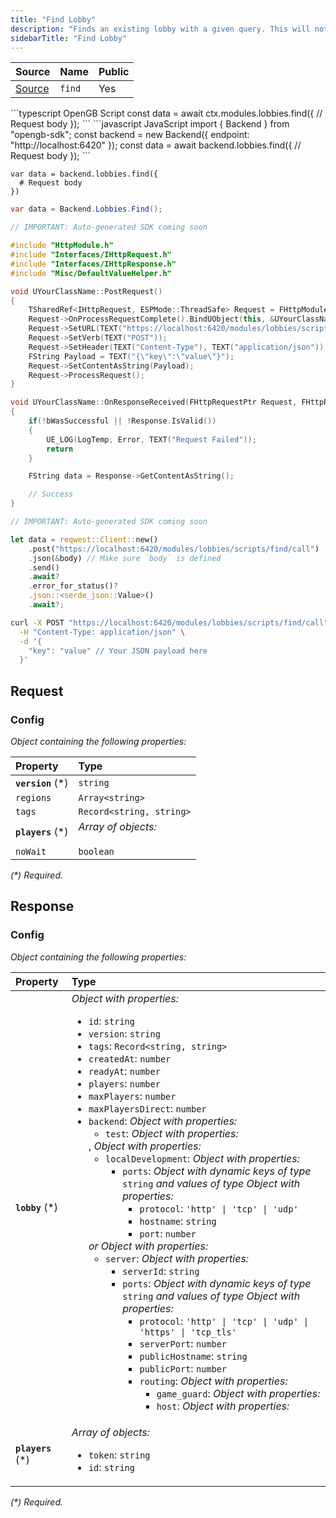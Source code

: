 ```yaml
---
title: "Find Lobby"
description: "Finds an existing lobby with a given query. This will not create a new lobby, see `find_or_create` instead."
sidebarTitle: "Find Lobby"
---
```


| Source                                                                                                      | Name       | Public     |
| ----------------------------------------------------------------------------------------------------------- | ---------- | ---------- |
| [Source](https://github.com/rivet-gg/opengb-modules/tree/main/modules/lobbies/scripts/find.ts) | `find` | Yes |

<RequestExample>
```typescript OpenGB Script
const data = await ctx.modules.lobbies.find({
  // Request body
});
```
```javascript JavaScript
import { Backend } from "opengb-sdk";
const backend = new Backend({ endpoint: "http://localhost:6420" });
const data = await backend.lobbies.find({
  // Request body
});
```

```gdscript Godot
var data = backend.lobbies.find({
  # Request body
})
```

```csharp Unity
var data = Backend.Lobbies.Find();
```

```cpp Unreal Engine
// IMPORTANT: Auto-generated SDK coming soon

#include "HttpModule.h"
#include "Interfaces/IHttpRequest.h"
#include "Interfaces/IHttpResponse.h"
#include "Misc/DefaultValueHelper.h"

void UYourClassName::PostRequest()
{
    TSharedRef<IHttpRequest, ESPMode::ThreadSafe> Request = FHttpModule::Get().CreateRequest();
    Request->OnProcessRequestComplete().BindUObject(this, &UYourClassName::OnResponseReceived);
    Request->SetURL(TEXT("https://localhost:6420/modules/lobbies/scripts/find/call"));
    Request->SetVerb(TEXT("POST"));
    Request->SetHeader(TEXT("Content-Type"), TEXT("application/json"));
    FString Payload = TEXT("{\"key\":\"value\"}");
    Request->SetContentAsString(Payload);
    Request->ProcessRequest();
}

void UYourClassName::OnResponseReceived(FHttpRequestPtr Request, FHttpResponsePtr Response, bool bWasSuccessful)
{
    if(!bWasSuccessful || !Response.IsValid())
    {
        UE_LOG(LogTemp, Error, TEXT("Request Failed"));
        return
    }

    FString data = Response->GetContentAsString();

    // Success
}
```

```rust Rust
// IMPORTANT: Auto-generated SDK coming soon

let data = reqwest::Client::new()
    .post("https://localhost:6420/modules/lobbies/scripts/find/call")
    .json(&body) // Make sure `body` is defined
    .send()
    .await?
    .error_for_status()?
    .json::<serde_json::Value>()
    .await?;
```

```bash curl
curl -X POST "https://localhost:6420/modules/lobbies/scripts/find/call" \
  -H "Content-Type: application/json" \
  -d '{
    "key": "value" // Your JSON payload here
  }'
```

</RequestExample>

## Request



### Config

_Object containing the following properties:_

| Property           | Type                               |
| :----------------- | :--------------------------------- |
| **`version`** (\*) | `string`                           |
| `regions`          | `Array<string>`                    |
| `tags`             | `Record<string, string>`           |
| **`players`** (\*) | _Array of objects:_<br /><ul></ul> |
| `noWait`           | `boolean`                          |

_(\*) Required._


## Response



### Config

_Object containing the following properties:_

| Property           | Type                                                                                                                                                                                                                                                                                                                                                                                                                                                                                                                                                                                                                                                                                                                                                                                                                                                                                                                                                                                                                                                                                                                                                                                                                                                                                                                    |
| :----------------- | :---------------------------------------------------------------------------------------------------------------------------------------------------------------------------------------------------------------------------------------------------------------------------------------------------------------------------------------------------------------------------------------------------------------------------------------------------------------------------------------------------------------------------------------------------------------------------------------------------------------------------------------------------------------------------------------------------------------------------------------------------------------------------------------------------------------------------------------------------------------------------------------------------------------------------------------------------------------------------------------------------------------------------------------------------------------------------------------------------------------------------------------------------------------------------------------------------------------------------------------------------------------------------------------------------------------------- |
| **`lobby`** (\*)   | _Object with properties:_<ul><li>`id`: `string`</li><li>`version`: `string`</li><li>`tags`: `Record<string, string>`</li><li>`createdAt`: `number`</li><li>`readyAt`: `number`</li><li>`players`: `number`</li><li>`maxPlayers`: `number`</li><li>`maxPlayersDirect`: `number`</li><li>`backend`: _Object with properties:_<ul><li>`test`: _Object with properties:_<ul></ul></li></ul>, _Object with properties:_<ul><li>`localDevelopment`: _Object with properties:_<ul><li>`ports`: _Object with dynamic keys of type_ `string` _and values of type_ _Object with properties:_<ul><li>`protocol`: `'http' \| 'tcp' \| 'udp'`</li><li>`hostname`: `string`</li><li>`port`: `number`</li></ul></li></ul></li></ul> _or_ _Object with properties:_<ul><li>`server`: _Object with properties:_<ul><li>`serverId`: `string`</li><li>`ports`: _Object with dynamic keys of type_ `string` _and values of type_ _Object with properties:_<ul><li>`protocol`: `'http' \| 'tcp' \| 'udp' \| 'https' \| 'tcp_tls'`</li><li>`serverPort`: `number`</li><li>`publicHostname`: `string`</li><li>`publicPort`: `number`</li><li>`routing`: _Object with properties:_<ul><li>`game_guard`: _Object with properties:_<ul></ul></li><li>`host`: _Object with properties:_<ul></ul></li></ul></li></ul></li></ul></li></ul></li></ul> |
| **`players`** (\*) | _Array of objects:_<br /><ul><li>`token`: `string`</li><li>`id`: `string`</li></ul>                                                                                                                                                                                                                                                                                                                                                                                                                                                                                                                                                                                                                                                                                                                                                                                                                                                                                                                                                                                                                                                                                                                                                                                                                                     |

_(\*) Required._


